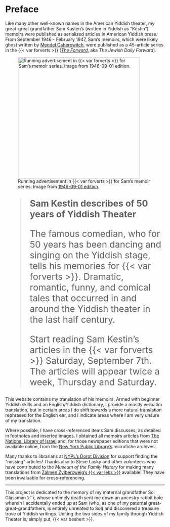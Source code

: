 # Preface {.unnumbered}



Like many other well-known names in the American Yiddish theater, my great-great grandfather Sam Kasten's (written in Yiddish as "Kestin") memoirs were published as serialized articles in American Yiddish press. From September 1946 - February 1947, Sam's memoirs, which were likely ghost written by [Mendel Osherowitch](https://en.wikipedia.org/wiki/Mendel_Osherowitch), were published as a 45-article series in the {{< var forverts >}} ([*The Forward*](https://forward.com), aka *The Jewish Daily Forward*).

:::: {layout-ncol="2"}

![Running advertisement in {{< var forverts >}} for Sam's memoir series. Image from [1946-09-01 edition](https://www.nli.org.il/en/newspapers/frw/1946/09/01/01/).](img/newspaper_clippings/1946-09-01_forverts.png){width="4in"}

::: {style="font-size: 200%;"}

> **Sam Kestin describes of 50 years of Yiddish Theater**
>
> The famous comedian, who for 50 years has been dancing and singing on the Yiddish stage, tells his memories for {{< var forverts >}}.
> Dramatic, romantic, funny, and comical tales that occurred in and around the Yiddish theater in the last half century.
>
> Start reading Sam Kestin's articles in the {{< var forverts >}} Saturday, September 7th.
> The articles will appear twice a week, Thursday and Saturday.

:::

::::


This website contains my translation of his memoirs.
Armed with beginner Yiddish skills and an English/Yiddish dictionary, I provide a mostly verbatim translation, but in certain areas I do shift towards a more natural translation rephrased for the English ear, and I indicate areas where I am very unsure of my translation.


Where possible, I have cross-referenced items Sam discusses, as detailed in footnotes and inserted images. I obtained all memoirs articles from [The National Library of Israel](https://www.nli.org.il/en/newspapers/frw) and, for those newspaper editions that were not available online, from the [New York Public Library's](https://www.nypl.org/) microfiche archives.

Many thanks to librarians at [NYPL's Dorot Division](https://www.nypl.org/locations/schwarzman/jewish-division) for support finding the "missing" articles!
Thanks also to Steve Lasky and other volunteers who have contributed to the *Museum of the Family History* for making many translations from [Zalmen Zylbercweig's {{< var leks >}}](https://www.museumoffamilyhistory.com/yt/lex-biography.htm) available! They have been invaluable for cross-referencing.



------------------------------------------------------------------------
This project is dedicated to the memory of my maternal grandfather Sol Glassman ז׳׳ל, whose untimely death sent me down an ancestry rabbit hole wherein I accidentally ended up at Sam (who, as one of my paternal great-great-grandfathers, is entirely unrelated to Sol) and discovered a treasure trove of Yiddish writings.
Uniting the two sides of my family through Yiddish Theater is, simply put, {{< var beshert >}}.
